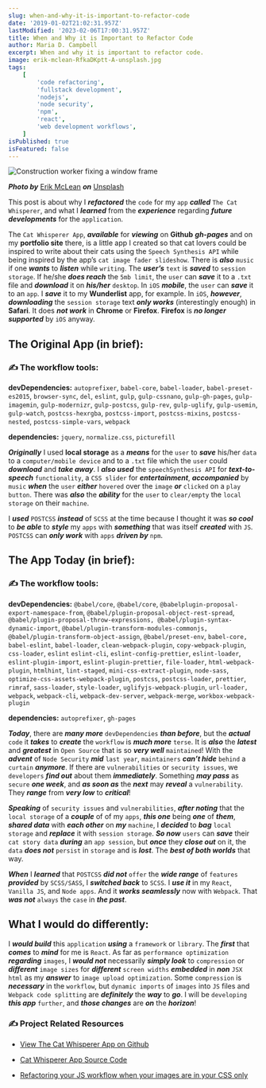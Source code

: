 ```yaml
---
slug: when-and-why-it-is-important-to-refactor-code
date: '2019-01-02T21:02:31.957Z'
lastModified: '2023-02-06T17:00:31.957Z'
title: When and Why it is Important to Refactor Code
author: Maria D. Campbell
excerpt: When and why it is important to refactor code.
image: erik-mclean-RfkaDKptt-A-unsplash.jpg
tags:
    [
        'code refactoring',
        'fullstack development',
        'nodejs',
        'node security',
        'npm',
        'react',
        'web development workflows',
    ]
isPublished: true
isFeatured: false
---
```


![Construction worker fixing a window frame](erik-mclean-RfkaDKptt-A-unsplash.jpg)

***Photo by*** [Erik McLean](https://unsplash.com/@introspectivedsgn) ***on*** [Unsplash](https://unsplash.com/photos/RfkaDKptt-A)

This post is about why I ***refactored*** the `code` for my `app` ***called*** `The Cat Whisperer`, and what I ***learned*** from the ***experience*** regarding ***future developments*** for the `application`.

The `Cat Whisperer App`, ***available*** for ***viewing*** on **Github** **_gh-pages_** and on my **portfolio site** there, is a little app I created so that cat lovers could be inspired to write about their cats using the `Speech Synthesis API` while being inspired by the app’s `cat image fader slideshow`. There is ***also*** `music` if one ***wants*** to ***listen*** while `writing`. The ***user’s*** `text` is **_saved_** to `session storage`. If he/she ***does reach*** the `5mb limit`, the `user` can ***save*** it to a `.txt` file and ***download*** it on ***his/her*** `desktop`. In `iOS` **_mobile_**, the `user` can ***save*** it to an `app`. I ***save*** it to  my **Wunderlist** app, for example. In `iOS`, ***however***, ***downloading*** the `session storage` text **_only works_** (interestingly enough) in **Safari**. It does **_not work_** in **Chrome** or **Firefox**. **Firefox** is **_no longer supported_** by `iOS` anyway.

## The Original App (in brief):

### ✍️ The workflow tools:

**devDependencies:** `autoprefixer`, `babel-core`, `babel-loader`,
`babel-preset-es2015`, `browser-sync`, `del`, `eslint`, `gulp`, `gulp-cssnano`,
`gulp-gh-pages`, `gulp-imagemin`, `gulp-modernizr`, `gulp-postcss`, `gulp-rev`,
`gulp-uglify`, `gulp-usemin`, `gulp-watch`, `postcss-hexrgba`, `postcss-import`,
`postcss-mixins`, `postcss-nested`, `postcss-simple-vars`, `webpack`

**dependencies:** `jquery`, `normalize.css`, `picturefill`

***Originally*** I used **local storage** as a ***means*** for the `user` to ***save*** his/her `data` to a `computer/mobile device` and to a `.txt` file which the `user` could ***download*** and ***take away***. I ***also used*** the `speechSynthesis API` for **_text-to-speech_** `functionality`, a `CSS slider` for ***entertainment***, ***accompanied*** by `music` ***when*** the `user` ***either*** `hovered` over the `image` ***or*** `clicked` on a `play button`. There was ***also*** the ***ability*** for the `user` to `clear/empty` the `local storage` on their `machine`.

I ***used*** `POSTCSS` ***instead*** of `SCSS` at the time because I thought it was **_so cool_** to ***be able*** to ***style*** my `apps` with ***something*** that was itself **_created_** with `JS`. `POSTCSS` can ***only work*** with `apps` **_driven by_** `npm`.

## The App Today (in brief):

### ✍️ The workflow tools:

**devDependencies:** `@babel/core`, `@babel/core`, `@babelplugin-proposal-export-namespace-from`,
`@babel/plugin-proposal-object-rest-spread`, `@babel/plugin-proposal-throw-expressions, @babel/plugin-syntax-dynamic-import`, `@babel/plugin-transform-modules-commonjs, @babel/plugin-transform-object-assign`, `@babel/preset-env`, `babel-core, babel-eslint`, `babel-loader`, `clean-webpack-plugin`, `copy-webpack-plugin`, `css-loader`, `eslint` `eslint-cli`, `eslint-config-prettier`, `eslint-loader`, `eslint-plugin-import`, `eslint-plugin-prettier`, `file-loader`, `html-webpack-plugin`, `htmlhint`, `lint-staged`, `mini-css-extract-plugin`, `node-sass`, `optimize-css-assets-webpack-plugin`, `postcss`, `postcss-loader`, `prettier`, `rimraf`, `sass-loader`, `style-loader`, `uglifyjs-webpack-plugin`, `url-loader, webpack`, `webpack-cli`, `webpack-dev-server`, `webpack-merge`, `workbox-webpack-plugin`

**dependencies:** `autoprefixer`, `gh-pages`

***Today***, there are ***many more*** `devDependencies` ***than before***, but the ***actual*** `code` it ***takes*** to ***create*** the `workflow` is ***much more*** `terse`. It is ***also*** the ***latest*** and ***greatest*** in `Open Source` that is so ***very well*** `maintained`! With the **_advent_** of `Node Security` ***mid*** `last year`, `maintainers` ***can’t hide*** `behind` a `curtain` ***anymore***. If there are `vulnerabilities` or `security issues`, we `developers` ***find out*** about them ***immediately***. Something ***may pass*** as `secure` ***one week***, and ***as soon as*** the ***next*** may ***reveal*** a `vulnerability`. They ***range*** from ***very low*** to ***critical***!

***Speaking*** of `security issues` and `vulnerabilities`, ***after noting*** that
the `local storage` of a ***couple*** of of my `apps`, ***this one*** being ***one*** of ***them***, **_shared data_** with ***each other*** on ***my*** `machine`, I ***decided*** to **_bag_** `local storage` and **_replace_** it with `session storage`. ***So now*** `users` can ***save*** their `cat story data` ***during*** an `app session`, but ***once*** they ***close out*** on it, the `data` ***does not*** `persist` in `storage` and is ***lost***. The **_best of both worlds_** that way.

***When*** I ***learned*** that `POSTCSS` ***did not*** `offer` the ***wide range*** of `features` ***provided*** by `SCSS/SASS`, I ***switched back*** to `SCSS`. I ***use it*** in my
`React`, `Vanilla JS`, and `Node apps`. And it **_works seamlessly_** now with `Webpack`. That ***was not*** `always` the `case` in ***the past***.

## What I would do differently:

I ***would build*** this `application` ***using*** a `framework` or `library`. The ***first*** that ***comes*** to ***mind*** for me is `React`. As far as `performance optimization` ***regarding*** `images`, I ***would not*** necessarily ***simply look*** to
`compression` or ***different*** `image sizes` for ***different*** `screen widths` ***embedded*** in **_non_** `JSX html` as my ***answer*** to `image upload optimization`. Some `compression` is ***necessary*** in the `workflow`, but `dynamic imports` of `images` into
`JS` files and `Webpack code splitting` are ***definitely*** the ***way*** to ***go***.
I will be `developing` ***this app*** `further`, and ***those changes*** are ***on*** the ***horizon***!

### ✍️ Project Related Resources

-   [View The Cat Whisperer App on Github](https://interglobalmedia.github.io/the-cat-whisperer/)

-   [Cat Whisperer App Source Code](https://github.com/interglobalmedia/the-cat-whisperer)

-   [Refactoring your JS workflow when your images are in your CSS only](/blog/refactoring-your-js-workflow-when-your-images-are-in-your-css-only)
